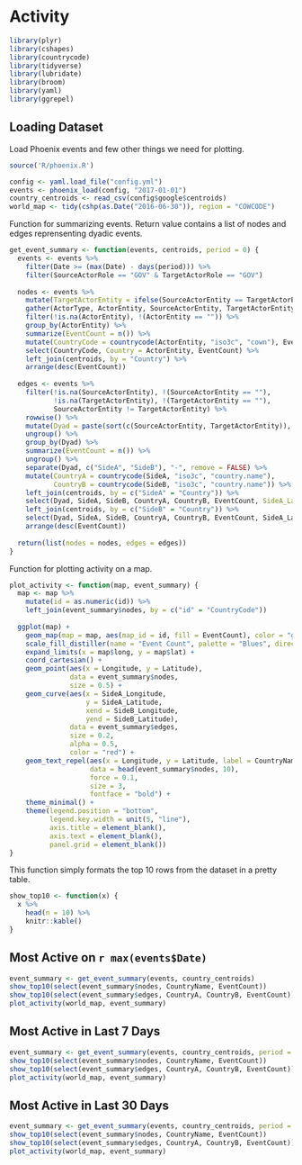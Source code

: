 # Activity

```r
library(plyr)
library(cshapes)
library(countrycode)
library(tidyverse)
library(lubridate)
library(broom)
library(yaml)
library(ggrepel)
```

## Loading Dataset

Load Phoenix events and few other things we need for plotting.

```r
source('R/phoenix.R')

config <- yaml.load_file("config.yml")
events <- phoenix_load(config, "2017-01-01")
country_centroids <- read_csv(config$google$centroids)
world_map <- tidy(cshp(as.Date("2016-06-30")), region = "COWCODE")
```

Function for summarizing events. Return value contains a list of nodes and edges reprensenting dyadic events.

```r
get_event_summary <- function(events, centroids, period = 0) {
  events <- events %>%
    filter(Date >= (max(Date) - days(period))) %>%
    filter(SourceActorRole == "GOV" & TargetActorRole == "GOV")
  
  nodes <- events %>%
    mutate(TargetActorEntity = ifelse(SourceActorEntity == TargetActorEntity, NA, TargetActorEntity)) %>%
    gather(ActorType, ActorEntity, SourceActorEntity, TargetActorEntity) %>%
    filter(!is.na(ActorEntity), !(ActorEntity == "")) %>%
    group_by(ActorEntity) %>%
    summarize(EventCount = n()) %>%
    mutate(CountryCode = countrycode(ActorEntity, "iso3c", "cown"), EventCount) %>%
    select(CountryCode, Country = ActorEntity, EventCount) %>%
    left_join(centroids, by = "Country") %>%
    arrange(desc(EventCount)) 
  
  edges <- events %>%
    filter(!is.na(SourceActorEntity), !(SourceActorEntity == ""),
           !is.na(TargetActorEntity), !(TargetActorEntity == ""),
           SourceActorEntity != TargetActorEntity) %>%
    rowwise() %>%
    mutate(Dyad = paste(sort(c(SourceActorEntity, TargetActorEntity)), collapse = "-")) %>%
    ungroup() %>%
    group_by(Dyad) %>%
    summarize(EventCount = n()) %>%
    ungroup() %>%
    separate(Dyad, c("SideA", "SideB"), "-", remove = FALSE) %>%
    mutate(CountryA = countrycode(SideA, "iso3c", "country.name"),
           CountryB = countrycode(SideB, "iso3c", "country.name")) %>%
    left_join(centroids, by = c("SideA" = "Country")) %>%
    select(Dyad, SideA, SideB, CountryA, CountryB, EventCount, SideA_Latitude = Latitude, SideA_Longitude = Longitude) %>%
    left_join(centroids, by = c("SideB" = "Country")) %>%
    select(Dyad, SideA, SideB, CountryA, CountryB, EventCount, SideA_Latitude, SideA_Longitude, SideB_Latitude = Latitude, SideB_Longitude = Longitude) %>%
    arrange(desc(EventCount))
  
  return(list(nodes = nodes, edges = edges))
}
```

Function for plotting activity on a map.

```r
plot_activity <- function(map, event_summary) {
  map <- map %>%
    mutate(id = as.numeric(id)) %>%
    left_join(event_summary$nodes, by = c("id" = "CountryCode"))
  
  ggplot(map) +
    geom_map(map = map, aes(map_id = id, fill = EventCount), color = "gray", size = 0.5) +
    scale_fill_distiller(name = "Event Count", palette = "Blues", direction = 1, na.value = "white") +
    expand_limits(x = map$long, y = map$lat) +
    coord_cartesian() +
    geom_point(aes(x = Longitude, y = Latitude), 
               data = event_summary$nodes, 
               size = 0.5) +
    geom_curve(aes(x = SideA_Longitude,
                   y = SideA_Latitude,
                   xend = SideB_Longitude,
                   yend = SideB_Latitude),
               data = event_summary$edges,
               size = 0.2,
               alpha = 0.5,
               color = "red") +
    geom_text_repel(aes(x = Longitude, y = Latitude, label = CountryName), 
                    data = head(event_summary$nodes, 10), 
                    force = 0.1, 
                    size = 3,
                    fontface = "bold") +
    theme_minimal() +
    theme(legend.position = "bottom",
          legend.key.width = unit(5, "line"),
          axis.title = element_blank(),
          axis.text = element_blank(),
          panel.grid = element_blank())
}
```

This function simply formats the top 10 rows from the dataset in a pretty table.

```r
show_top10 <- function(x) {
  x %>%
    head(n = 10) %>%
    knitr::kable()
}
```

## Most Active on `r max(events$Date)`

```r
event_summary <- get_event_summary(events, country_centroids)
show_top10(select(event_summary$nodes, CountryName, EventCount))
show_top10(select(event_summary$edges, CountryA, CountryB, EventCount))
plot_activity(world_map, event_summary)
```

## Most Active in Last 7 Days

```r
event_summary <- get_event_summary(events, country_centroids, period = 7)
show_top10(select(event_summary$nodes, CountryName, EventCount))
show_top10(select(event_summary$edges, CountryA, CountryB, EventCount))
plot_activity(world_map, event_summary)
```

## Most Active in Last 30 Days

```r
event_summary <- get_event_summary(events, country_centroids, period = 30)
show_top10(select(event_summary$nodes, CountryName, EventCount))
show_top10(select(event_summary$edges, CountryA, CountryB, EventCount))
plot_activity(world_map, event_summary)
```
